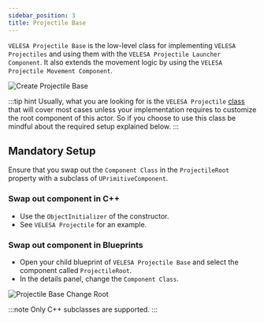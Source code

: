 ```yaml
---
sidebar_position: 3
title: Projectile Base
---
```



`VELESA Projectile Base` is the low-level class for implementing `VELESA Projectiles` and
using them with the `VELESA Projectile Launcher Component`.
It also extends the movement logic by using the `VELESA Projectile Movement Component`.

![Create Projectile Base](_static/img/projectile-base/create-projectile-base.png)

:::tip hint
Usually, what you are looking for is the `VELESA Projectile` [class](/docs/projectile-module/projectile/overview)
that will cover most cases unless your implementation requires to customize
the root component of this actor. So if you choose to use this class be mindful
about the required setup explained below.
:::

## Mandatory Setup

Ensure that you swap out the `Component Class` in the `ProjectileRoot` property
with a subclass of `UPrimitiveComponent`.

### Swap out component in C++
- Use the `ObjectInitializer` of the constructor.
- See `VELESA Projectile` for an example.

### Swap out component in Blueprints
- Open your child blueprint of `VELESA Projectile Base` and select the component
called `ProjectileRoot`<Step text="1"/>.
- In the details panel, change the `Component Class`<Step text="2"/>.

![Projectile Base Change Root](_static/img/projectile-base/projectile-base-change-root.png)

:::note
Only C++ subclasses are supported.
:::